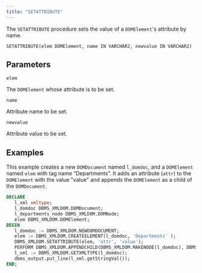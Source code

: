 ```yaml
---
title: "SETATTRIBUTE"
---
```


The `SETATTRIBUTE` procedure sets the value of a `DOMElement`'s attribute by name.

```
SETATTRIBUTE(elem DOMElement, name IN VARCHAR2, newvalue IN VARCHAR2)
```

## Parameters

`elem`

The `DOMElement` whose attribute is to be set.

`name`

Attribute name to be set.

`newvalue`

Attribute value to be set.

## Examples

This example creates a new `DOMDocument` named `l_domdoc`, and a `DOMElement` named `elem` with tag name “Departments”. It adds an attribute (`attr`) to the `DOMElement` with the value "value" and appends the `DOMElement` as a child of the `DOMDocument`.

```sql
DECLARE
   l_xml xmltype;
   l_domdoc DBMS_XMLDOM.DOMDocument;
   l_departments_node DBMS_XMLDOM.DOMNode;
   elem DBMS_XMLDOM.DOMElement;
BEGIN
   l_domdoc := DBMS_XMLDOM.NEWDOMDOCUMENT;
   elem := DBMS_XMLDOM.CREATEELEMENT(l_domdoc, 'Departments' );
   DBMS_XMLDOM.SETATTRIBUTE(elem, 'attr', 'value');
   PERFORM DBMS_XMLDOM.APPENDCHILD(DBMS_XMLDOM.MAKENODE(l_domdoc), DBMS_XMLDOM.MAKENODE(elem));
   l_xml := DBMS_XMLDOM.GETXMLTYPE(l_domdoc);
   dbms_output.put_line(l_xml.getStringVal());
END;
```